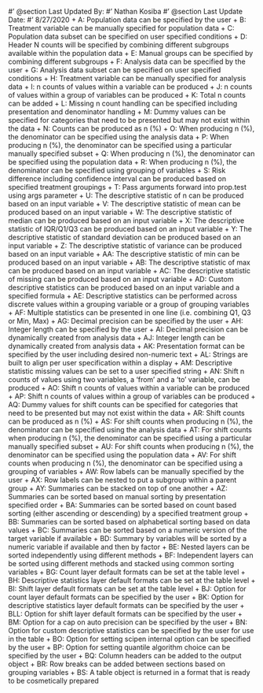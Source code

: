 #' @section Last Updated By:
#' Nathan Kosiba
#' @section Last Update Date:
#' 8/27/2020
+ A: Population data can be specified by the user
+ B: Treatment variable can be manually specified for population data
+ C: Population data subset can be specified on user specified conditions
+ D: Header N counts will be specified by combining different subgroups available within the population data
+ E: Manual groups can be specified by combining different subgroups
+ F: Analysis data can be specified by the user
+ G: Analysis data subset can be specified on user specified conditions
+ H: Treatment variable can be manually specified for analysis data
+ I: n counts of values within a variable can be produced
+ J: n counts of values within a group of variables can be produced
+ K: Total n counts can be added
+ L: Missing n count handling can be specified including presentation and denominator handling
+ M: Dummy values can be specified for categories that need to be presented but may not exist within the data
+ N: Counts can be produced as n (%)
+ O: When producing n (%), the denominator can be specified using the analysis data
+ P: When producing n (%), the denominator can be specified using a particular manually specified subset
+ Q: When producing n (%), the denominator can be specified using the population data
+ R: When producing n (%), the denominator can be specified using grouping of variables
+ S: Risk difference including confidence interval can be produced based on specified treatment groupings
+ T: Pass arguments forward into prop.test using args parameter
+ U: The descriptive statistic of n can be produced based on an input variable
+ V: The descriptive statistic of mean can be produced based on an input variable
+ W: The descriptive statistic of median can be produced based on an input variable
+ X: The descriptive statistic of IQR/Q1/Q3 can be produced based on an input variable
+ Y: The descriptive statistic of standard deviation can be produced based on an input variable
+ Z: The descriptive statistic of variance can be produced based on an input variable
+ AA: The descriptive statistic of min can be produced based on an input variable
+ AB: The descriptive statistic of max can be produced based on an input variable
+ AC: The descriptive statistic of missing can be produced based on an input variable
+ AD: Custom descriptive statistics can be produced based on an input variable and a specified formula
+ AE: Descriptive statistics can be performed across discrete values within a grouping variable or a group of grouping variables
+ AF: Multiple statistics can be presented in one line (i.e. combining Q1, Q3 or Min, Max)
+ AG: Decimal precision can be specified by the user
+ AH: Integer length can be specified by the user
+ AI: Decimal precision can be dynamically created from analysis data
+ AJ: Integer length can be dynamically created from analysis data
+ AK: Presentation format can be specified by the user including desired non-numeric text 
+ AL: Strings are built to align per user specification within a display
+ AM: Descriptive statistic missing values can be set to a user specified string
+ AN: Shift n counts of values using two variables, a 'from' and a 'to' variable, can be produced
+ AO: Shift n counts of values within a variable can be produced
+ AP: Shift n counts of values within a group of variables can be produced
+ AQ: Dummy values for shift counts can be specified for categories that need to be presented but may not exist within the data
+ AR: Shift counts can be produced as n (%)
+ AS: For shift counts when producing n (%), the denominator can be specified using the analysis data
+ AT: For shift counts when producing n (%), the denominator can be specified using a particular manually specified subset
+ AU: For shift counts when producing n (%), the denominator can be specified using the population data
+ AV: For shift counts when producing n (%), the denominator can be specified using a grouping of variables
+ AW: Row labels can be manually specified by the user
+ AX: Row labels can be nested to put a subgroup within a parent group
+ AY: Summaries can be stacked on top of one another
+ AZ: Summaries can be sorted based on manual sorting by presentation specified order
+ BA: Summaries can be sorted based on count based sorting (either ascending or descending) by a specified treatment group
+ BB: Summaries can be sorted based on alphabetical sorting based on data values
+ BC: Summaries can be sorted based on a numeric version of the target variable if available
+ BD: Summary by variables will be sorted by a numeric variable if available and then by factor
+ BE: Nested layers can be sorted independently using different methods
+ BF: Independent layers can be sorted using different methods and stacked using common sorting variables
+ BG: Count layer default formats can be set at the table level
+ BH: Descriptive statistics layer default formats can be set at the table level
+ BI: Shift layer default formats can be set at the table level
+ BJ: Option for count layer default formats can be specified by the user
+ BK: Option for descriptive statistics layer default formats can be specified by the user
+ BLL: Option for shift layer default formats can be specified by the user
+ BM: Option for a cap on auto precision can be specified by the user
+ BN: Option for custom descriptive statistics can be specified by the user for use in the table
+ BO: Option for setting scipen internal option can be specified by the user
+ BP: Option for setting quantile algorithm choice can be specified by the user
+ BQ: Column headers can be added to the output object
+ BR: Row breaks can be added between sections based on grouping variables
+ BS: A table object is returned in a format that is ready to be cosmetically prepared
